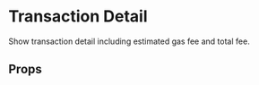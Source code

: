 

# Transaction Detail

Show transaction detail including estimated gas fee and total fee.

<Canvas>
  <Story id="components-app-transactiondetail--default-story" />
</Canvas>

## Props

<ArgsTable of={TransactionDetail} />

